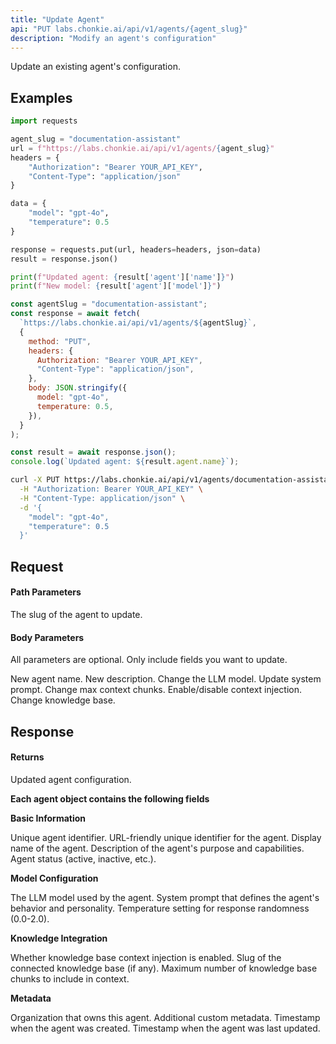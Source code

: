 ```yaml
---
title: "Update Agent"
api: "PUT labs.chonkie.ai/api/v1/agents/{agent_slug}"
description: "Modify an agent's configuration"
---
```


Update an existing agent's configuration.

## Examples

<CodeGroup>

```python Python
import requests

agent_slug = "documentation-assistant"
url = f"https://labs.chonkie.ai/api/v1/agents/{agent_slug}"
headers = {
    "Authorization": "Bearer YOUR_API_KEY",
    "Content-Type": "application/json"
}

data = {
    "model": "gpt-4o",
    "temperature": 0.5
}

response = requests.put(url, headers=headers, json=data)
result = response.json()

print(f"Updated agent: {result['agent']['name']}")
print(f"New model: {result['agent']['model']}")
```

```javascript JavaScript
const agentSlug = "documentation-assistant";
const response = await fetch(
  `https://labs.chonkie.ai/api/v1/agents/${agentSlug}`,
  {
    method: "PUT",
    headers: {
      Authorization: "Bearer YOUR_API_KEY",
      "Content-Type": "application/json",
    },
    body: JSON.stringify({
      model: "gpt-4o",
      temperature: 0.5,
    }),
  }
);

const result = await response.json();
console.log(`Updated agent: ${result.agent.name}`);
```

```bash cURL
curl -X PUT https://labs.chonkie.ai/api/v1/agents/documentation-assistant \
  -H "Authorization: Bearer YOUR_API_KEY" \
  -H "Content-Type: application/json" \
  -d '{
    "model": "gpt-4o",
    "temperature": 0.5
  }'
```

</CodeGroup>

## Request

#### Path Parameters

<ParamField path="agent_slug" type="string" required>
  The slug of the agent to update.
</ParamField>

#### Body Parameters

All parameters are optional. Only include fields you want to update.

<ParamField path="name" type="string">
  New agent name.
</ParamField>

<ParamField path="description" type="string">
  New description.
</ParamField>

<ParamField path="model" type="string">
  Change the LLM model.
</ParamField>

<ParamField path="systemPrompt" type="string">
  Update system prompt.
</ParamField>

<ParamField path="maxContextChunks" type="integer">
  Change max context chunks.
</ParamField>

<ParamField path="useContext" type="boolean">
  Enable/disable context injection.
</ParamField>

<ParamField path="knowledge" type="string">
  Change knowledge base.
</ParamField>

## Response

#### Returns

<ResponseField name="agent" type="object">
  Updated agent configuration.
</ResponseField>

**Each agent object contains the following fields**

**Basic Information**

<ParamField path="id" type="string">
  Unique agent identifier.
</ParamField>

<ParamField path="slug" type="string">
  URL-friendly unique identifier for the agent.
</ParamField>

<ParamField path="name" type="string">
  Display name of the agent.
</ParamField>

<ParamField path="description" type="string">
  Description of the agent's purpose and capabilities.
</ParamField>

<ParamField path="status" type="string">
  Agent status (active, inactive, etc.).
</ParamField>

**Model Configuration**

<ParamField path="model" type="string">
  The LLM model used by the agent.
</ParamField>

<ParamField path="systemPrompt" type="string">
  System prompt that defines the agent's behavior and personality.
</ParamField>

<ParamField path="temperature" type="float">
  Temperature setting for response randomness (0.0-2.0).
</ParamField>

**Knowledge Integration**

<ParamField path="useContext" type="boolean">
  Whether knowledge base context injection is enabled.
</ParamField>

<ParamField path="knowledge" type="string">
  Slug of the connected knowledge base (if any).
</ParamField>

<ParamField path="maxContextChunks" type="integer">
  Maximum number of knowledge base chunks to include in context.
</ParamField>

**Metadata**

<ParamField path="organizationSlug" type="string">
  Organization that owns this agent.
</ParamField>

<ParamField path="metadata" type="object">
  Additional custom metadata.
</ParamField>

<ParamField path="createdAt" type="string">
  Timestamp when the agent was created.
</ParamField>

<ParamField path="updatedAt" type="string">
  Timestamp when the agent was last updated.
</ParamField>
